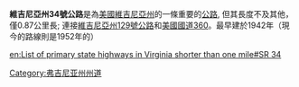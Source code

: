 '''維吉尼亞州34號公路'''是為[[美國|美國]][[維吉尼亞州|維吉尼亞州]]的一條重要的[[公路|公路]], 但其長度不及其他，僅0.87公里長; 連接[[維吉尼亞州129號公路|維吉尼亞州129號公路]]和[[美國國道360|美國國道360]]。最早建於1942年（現今的路線則是1952年的）

[[Category:弗吉尼亚州州道|Category:弗吉尼亚州州道]]


{{Virginia-road-stub}}

[[en:List_of_primary_state_highways_in_Virginia_shorter_than_one_mile#SR_34|en:List of primary state highways in Virginia shorter than one mile#SR 34]]